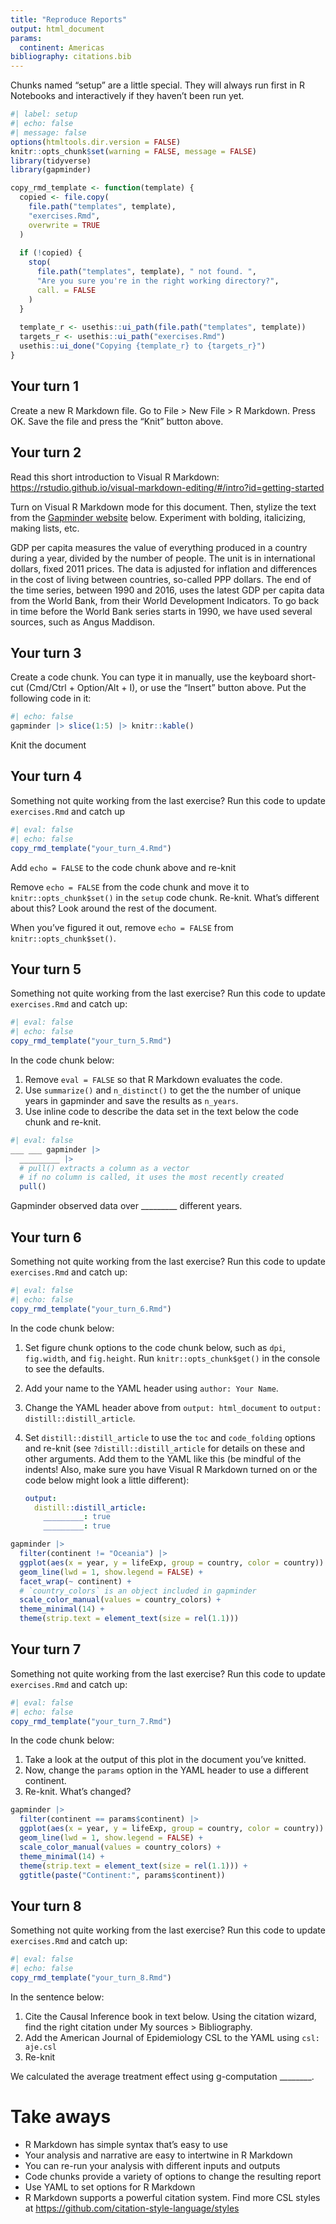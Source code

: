 ```yaml
---
title: "Reproduce Reports"
output: html_document
params: 
  continent: Americas
bibliography: citations.bib
---
```


Chunks named "setup" are a little special.
They will always run first in R Notebooks and interactively if they haven't been run yet.

```r
#| label: setup
#| echo: false
#| message: false
options(htmltools.dir.version = FALSE)
knitr::opts_chunk$set(warning = FALSE, message = FALSE)
library(tidyverse)
library(gapminder)

copy_rmd_template <- function(template) {
  copied <- file.copy(
    file.path("templates", template),
    "exercises.Rmd",
    overwrite = TRUE
  )
  
  if (!copied) {
    stop(
      file.path("templates", template), " not found. ", 
      "Are you sure you're in the right working directory?",
      call. = FALSE
    )
  }
  
  template_r <- usethis::ui_path(file.path("templates", template))
  targets_r <- usethis::ui_path("exercises.Rmd")
  usethis::ui_done("Copying {template_r} to {targets_r}")
}
```

## Your turn 1

Create a new R Markdown file.
Go to File \> New File \> R Markdown.
Press OK. Save the file and press the "Knit" button above.

## Your turn 2

Read this short introduction to Visual R Markdown: <https://rstudio.github.io/visual-markdown-editing/#/intro?id=getting-started>

Turn on Visual R Markdown mode for this document.
Then, stylize the text from the [Gapminder website](https://www.gapminder.org/data/documentation/gd001/) below.
Experiment with bolding, italicizing, making lists, etc.

GDP per capita measures the value of everything produced in a country during a year, divided by the number of people.
The unit is in international dollars, fixed 2011 prices.
The data is adjusted for inflation and differences in the cost of living between countries, so-called PPP dollars.
The end of the time series, between 1990 and 2016, uses the latest GDP per capita data from the World Bank, from their World Development Indicators.
To go back in time before the World Bank series starts in 1990, we have used several sources, such as Angus Maddison.

## Your turn 3

Create a code chunk.
You can type it in manually, use the keyboard short-cut (Cmd/Ctrl + Option/Alt + I), or use the "Insert" button above.
Put the following code in it:

```r
#| echo: false
gapminder |> slice(1:5) |> knitr::kable()
```

Knit the document

## Your turn 4

Something not quite working from the last exercise?
Run this code to update `exercises.Rmd` and catch up

```r
#| eval: false
#| echo: false
copy_rmd_template("your_turn_4.Rmd")
```

Add `echo = FALSE` to the code chunk above and re-knit

Remove `echo = FALSE` from the code chunk and move it to `knitr::opts_chunk$set()` in the `setup` code chunk.
Re-knit.
What's different about this?
Look around the rest of the document.

When you've figured it out, remove `echo = FALSE` from `knitr::opts_chunk$set()`.

## Your turn 5

Something not quite working from the last exercise?
Run this code to update `exercises.Rmd` and catch up:

```r
#| eval: false
#| echo: false
copy_rmd_template("your_turn_5.Rmd")
```

In the code chunk below:

1.  Remove `eval = FALSE` so that R Markdown evaluates the code.
2.  Use `summarize()` and `n_distinct()` to get the the number of unique years in gapminder and save the results as `n_years`.
3.  Use inline code to describe the data set in the text below the code chunk and re-knit.

```r
#| eval: false
___ ___ gapminder |> 
  _________ |> 
  # pull() extracts a column as a vector
  # if no column is called, it uses the most recently created
  pull()
```

Gapminder observed data over \_\_\_\_\_\_\_\_\_ different years.

## Your turn 6

Something not quite working from the last exercise?
Run this code to update `exercises.Rmd` and catch up:

```r
#| eval: false
#| echo: false
copy_rmd_template("your_turn_6.Rmd")
```

In the code chunk below:

1.  Set figure chunk options to the code chunk below, such as `dpi`, `fig.width`, and `fig.height`.
    Run `knitr::opts_chunk$get()` in the console to see the defaults.

2.  Add your name to the YAML header using `author: Your Name`.

3.  Change the YAML header above from `output: html_document` to `output: distill::distill_article`.

4.  Set `distill::distill_article` to use the `toc` and `code_folding` options and re-knit (see `?distill::distill_article` for details on these and other arguments. Add them to the YAML like this (be mindful of the indents! Also, make sure you have Visual R Markdown turned on or the code below might look a little different):

    ``` .yaml
    output: 
      distill::distill_article:
        _________: true
        _________: true 
    ```

```r
gapminder |> 
  filter(continent != "Oceania") |> 
  ggplot(aes(x = year, y = lifeExp, group = country, color = country)) +
  geom_line(lwd = 1, show.legend = FALSE) + 
  facet_wrap(~ continent) +
  # `country_colors` is an object included in gapminder
  scale_color_manual(values = country_colors) + 
  theme_minimal(14) + 
  theme(strip.text = element_text(size = rel(1.1)))
```

## Your turn 7

Something not quite working from the last exercise?
Run this code to update `exercises.Rmd` and catch up:

```r
#| eval: false
#| echo: false
copy_rmd_template("your_turn_7.Rmd")
```

In the code chunk below:

1.  Take a look at the output of this plot in the document you've knitted.
2.  Now, change the `params` option in the YAML header to use a different continent.
3.  Re-knit. What's changed?

```r
gapminder |> 
  filter(continent == params$continent) |> 
  ggplot(aes(x = year, y = lifeExp, group = country, color = country)) +
  geom_line(lwd = 1, show.legend = FALSE) + 
  scale_color_manual(values = country_colors) +
  theme_minimal(14) + 
  theme(strip.text = element_text(size = rel(1.1))) +
  ggtitle(paste("Continent:", params$continent))
```

## Your turn 8

Something not quite working from the last exercise?
Run this code to update `exercises.Rmd` and catch up:

```r
#| eval: false
#| echo: false
copy_rmd_template("your_turn_8.Rmd")
```

In the sentence below:

1.  Cite the Causal Inference book in text below. Using the citation wizard, find the right citation under My sources \> Bibliography.
2.  Add the American Journal of Epidemiology CSL to the YAML using `csl: aje.csl`
3.  Re-knit

We calculated the average treatment effect using g-computation \_\_\_\_\_\_\_\_.

# Take aways

-   R Markdown has simple syntax that's easy to use
-   Your analysis and narrative are easy to intertwine in R Markdown
-   You can re-run your analysis with different inputs and outputs
-   Code chunks provide a variety of options to change the resulting report
-   Use YAML to set options for R Markdown
-   R Markdown supports a powerful citation system. Find more CSL styles at <https://github.com/citation-style-language/styles>
